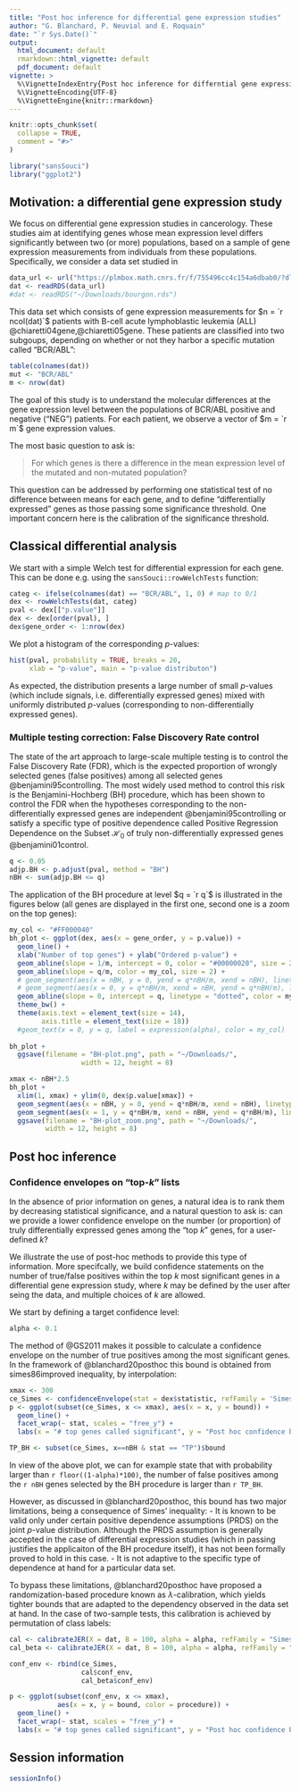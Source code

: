 ```yaml
---
title: "Post hoc inference for differential gene expression studies"
author: "G. Blanchard, P. Neuvial and E. Roquain"
date: "`r Sys.Date()`"
output: 
  html_document: default
  rmarkdown::html_vignette: default
  pdf_document: default
vignette: >
  %\VignetteIndexEntry{Post hoc inference for differntial gene expression studies}
  %\VignetteEncoding{UTF-8}
  %\VignetteEngine{knitr::rmarkdown}
---
```


```r
knitr::opts_chunk$set(
  collapse = TRUE,
  comment = "#>"
)
```

```r
library("sansSouci")
library("ggplot2")
```

## Motivation: a differential gene expression study

We focus on differential gene expression studies in cancerology. These studies aim at identifying genes whose mean expression level differs significantly between two (or more) populations, based on a sample of gene expression measurements from individuals from these populations. Specifically, we consider a data set studied in \cite{bourgon10independent}

```r
data_url <- url("https://plmbox.math.cnrs.fr/f/755496cc4c154a6dbab0/?dl=1")
dat <- readRDS(data_url)
#dat <- readRDS("~/Downloads/bourgon.rds")
```

This data set which consists of gene expression measurements for  $n = `r ncol(dat)`$ patients with B-cell acute lymphoblastic leukemia (ALL) @chiaretti04gene,@chiaretti05gene. These patients are classified into two subgoups, depending on whether or not they harbor a specific mutation called "BCR/ABL":

```r
table(colnames(dat))
mut <- "BCR/ABL"
m <- nrow(dat)
```


The goal of this study is to understand the molecular differences at the gene expression level between the populations of BCR/ABL positive and negative ("NEG") patients. For each patient, we observe a vector of $m = `r m`$ gene expression values. 

The most basic question to ask is: 

> For which genes is there a difference in the mean expression level of the mutated and non-mutated population? 

This question can be addressed by performing one statistical test of no difference between means for each gene, and to define "differentially expressed" genes as those passing some significance threshold. One important concern here is the calibration of the significance threshold.

## Classical differential analysis

We start with a simple Welch test for differential expression for each gene. This can be done e.g. using the `sansSouci::rowWelchTests` function:

```r
categ <- ifelse(colnames(dat) == "BCR/ABL", 1, 0) # map to 0/1
dex <- rowWelchTests(dat, categ)
pval <- dex[["p.value"]]
dex <- dex[order(pval), ]
dex$gene_order <- 1:nrow(dex)
```


We plot a histogram of the corresponding $p$-values:

```r
hist(pval, probability = TRUE, breaks = 20,
     xlab = "p-value", main = "p-value distributon")
```

As expected, the distribution presents a large number of small $p$-values (which include signals, i.e. differentially expressed genes) mixed with uniformly distributed $p$-values (corresponding to non-differentially expressed genes). 

### Multiple testing correction: False Discovery Rate control

The state of the art approach to large-scale multiple testing is to control the False Discovery Rate (FDR), which is the expected proportion of wrongly selected genes (false positives) among all selected genes @benjamini95controlling. The most widely used method to control this risk is the Benjamini-Hochberg (BH) procedure, which has been shown to control the FDR when the hypotheses corresponding to the non-differentially expressed genes are independent @benjamini95controlling or satisfy a specific type of positive dependence called Positive Regression Dependence on the Subset $\mathcal{H}_0$ of truly non-differentially expressed genes @benjamini01control.

```r
q <- 0.05
adjp.BH <- p.adjust(pval, method = "BH")
nBH <- sum(adjp.BH <= q)
```

The application of the BH procedure at level $q = `r q`$ is illustrated in the figures below (all genes are displayed in the first one, second one is a zoom on the top genes):

```r
my_col <- "#FF000040"
bh_plot <- ggplot(dex, aes(x = gene_order, y = p.value)) + 
  geom_line() +
  xlab("Number of top genes") + ylab("Ordered p-value") +
  geom_abline(slope = 1/m, intercept = 0, color = "#00000020", size = 2) +
  geom_abline(slope = q/m, color = my_col, size = 2) +
  # geom_segment(aes(x = nBH, y = 0, yend = q*nBH/m, xend = nBH), linetype = "dotted") +
  # geom_segment(aes(x = 0, y = q*nBH/m, xend = nBH, yend = q*nBH/m), linetype = "dotted") +
  geom_abline(slope = 0, intercept = q, linetype = "dotted", color = my_col, size = 2) +
  theme_bw() +
  theme(axis.text = element_text(size = 14), 
        axis.title = element_text(size = 18))  
  #geom_text(x = 0, y = q, label = expression(alpha), color = my_col)
  
bh_plot + 
  ggsave(filename = "BH-plot.png", path = "~/Downloads/",
                  width = 12, height = 8)
```

```r
xmax <- nBH*2.5
bh_plot + 
  xlim(1, xmax) + ylim(0, dex$p.value[xmax]) +
  geom_segment(aes(x = nBH, y = 0, yend = q*nBH/m, xend = nBH), linetype = "dotted") +
  geom_segment(aes(x = 1, y = q*nBH/m, xend = nBH, yend = q*nBH/m), linetype = "dotted", col = 1) +
  ggsave(filename = "BH-plot_zoom.png", path = "~/Downloads/",
         width = 12, height = 8)
```

## Post hoc inference

### Confidence envelopes on "top-$k$" lists

In the absence of prior information on genes, a natural idea is to rank them by decreasing statistical significance, and a natural question to ask is: can we provide a lower confidence envelope on the number (or proportion) of truly differentially expressed genes among the "top $k$" genes, for a user-defined $k$?

We illustrate the use of post-hoc methods to provide this type of information. More specifcally, we build confidence statements on the number of true/false positives within the top $k$ most significant genes in a differential gene expression study, where $k$ may be defined by the user after seing the data, and multiple choices of $k$ are allowed. 

We start by defining a target confidence level:

```r
alpha <- 0.1
```

The method of @GS2011 makes it possible to calculate a confidence envelope on the number of true positives among the most significant genes. In the framework of @blanchard20posthoc this bound is obtained from simes86improved inequality, by interpolation:

```r
xmax <- 300
ce_Simes <- confidenceEnvelope(stat = dex$statistic, refFamily = 'Simes', param = alpha) 
p <- ggplot(subset(ce_Simes, x <= xmax), aes(x = x, y = bound)) +
  geom_line() +
  facet_wrap(~ stat, scales = "free_y") + 
  labs(x = "# top genes called significant", y = "Post hoc confidence bounds")
```

```r
TP_BH <- subset(ce_Simes, x==nBH & stat == "TP")$bound
```


In view of the above plot, we can for example state that with probability larger than `r floor((1-alpha)*100)`, the number of false positives among the `r nBH` genes selected by the BH procedure is larger than `r TP_BH`.


However, as discussed in @blanchard20posthoc, this bound has two major limitations, being a consequence of Simes' inequality:
- It is known to be valid only under certain positive dependence assumptions (PRDS) on the joint $p$-value distribution. Although the PRDS assumption is generally accepted in the case of differential expression studies (which in passing justifies the applicaiton of the BH procedure itself), it has not been formally proved to hold in this case.
- It is not adaptive to the specific type of dependence at hand for a particular data set.

To bypass these limitations, @blanchard20posthoc have proposed a randomization-based procedure known as $\lambda$-calibration, which yields tighter bounds that are adapted to the dependency observed in the data set at hand. In the case of two-sample tests, this calibration is achieved by permutation of class labels:

```r
cal <- calibrateJER(X = dat, B = 100, alpha = alpha, refFamily = "Simes")
cal_beta <- calibrateJER(X = dat, B = 100, alpha = alpha, refFamily = "Beta", K = 50)
```


```r
conf_env <- rbind(ce_Simes,
                  cal$conf_env,
                  cal_beta$conf_env)
```


```r
p <- ggplot(subset(conf_env, x <= xmax), 
            aes(x = x, y = bound, color = procedure)) +
  geom_line() +
  facet_wrap(~ stat, scales = "free_y") + 
  labs(x = "# top genes called significant", y = "Post hoc confidence bounds")
```

## Session information

```r
sessionInfo()
```

